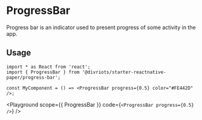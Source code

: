 

# ProgressBar

Progress bar is an indicator used to present progress of some activity in the app.

## Usage

```tsx
import * as React from 'react';
import { ProgressBar } from '@divriots/starter-reactnative-paper/progress-bar';

const MyComponent = () => <ProgressBar progress={0.5} color="#FE442D" />;
```

<Playground
  scope={{ ProgressBar }}
  code={`
<ProgressBar progress={0.5} />
`}
/>
